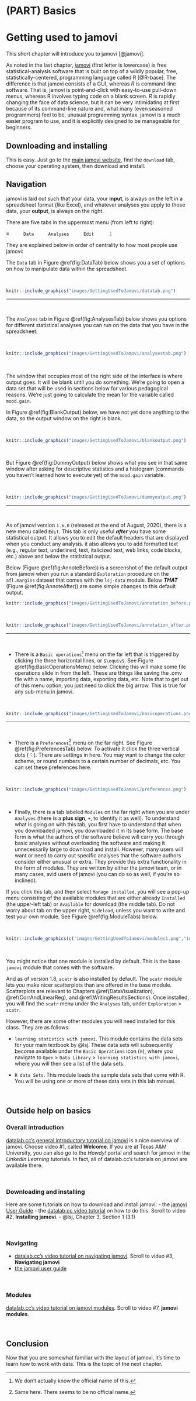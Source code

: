 # (PART) Basics {-}

# Getting used to jamovi {#GettingUsedtoJamovi}

This short chapter will introduce you to jamovi [@jamovi]. 

As noted in the last chapter, [jamovi](https://www.jamovi.org/) (first letter is lowercase) is free statistical-analysis software that is built on top of a wildly popular, free, statistically-centered, programming language called R [@R-base]. The difference is that jamovi consists of a GUI, whereas *R* is command-line software. That is, jamovi is point-and-click with easy-to-use pull-down menus, whereas R involves typing code on a blank screen. *R* is rapidly changing the face of data science, but it can be very intimidating at first because of its command-line nature and, what many (even seasoned programmers) feel to be, unusual programming syntax. jamovi is a much easier program to use, and it is explicitly designed to be manageable for beginners.

## Downloading and installing {#DownloadingAndInstallingJamovi}

This is easy. Just go to the [main jamovi website](https://www.jamovi.org/), find the `download` tab, choose your operating system, then download and install. 

## Navigation {#NavigatingJamovi}

jamovi is laid out such that your data, your **input**, is always on the left in a spreadsheet format (like Excel), and whatever analyses you apply to those data, your **output**, is always on the right. 

There are five tabs in the uppermost menu (from left to right): 


$\equiv$&nbsp;&nbsp;&nbsp;&nbsp;&nbsp;&nbsp;&nbsp;&nbsp;&nbsp;&nbsp;`Data`&nbsp;&nbsp;&nbsp;&nbsp;&nbsp;&nbsp;&nbsp;&nbsp;&nbsp;&nbsp;`Analyses`&nbsp;&nbsp;&nbsp;&nbsp;&nbsp;&nbsp;&nbsp;&nbsp;&nbsp;&nbsp;`Edit`&nbsp;&nbsp;&nbsp;&nbsp;&nbsp;&nbsp;&nbsp;&nbsp;&nbsp;&nbsp;$\vdots$  

They are explained below in order of centrality to how most people use jamovi:

The `Data` tab in Figure \@ref(fig:DataTab) below shows you a set of options on how to manipulate data within the spreadsheet. 

<br/>

```r
knitr::include_graphics("images/GettingUsedToJamovi/datatab.png")
``` 

---

<br/>

The `Analyses` tab in Figure \@ref(fig:AnalysesTab) below shows you options for different statistical analyses you can run on the data that you have in the spreadsheet. 

<br/>

```r
knitr::include_graphics("images/GettingUsedToJamovi/analysestab.png")
```

<br/>

The window that occupies most of the right side of the interface is where output goes. It will be blank until you do something. We're going to open a data set that will be used in sections below for various pedagogical reasons. We're just going to calculate the mean for the variable called `mood.gain`.

In Figure \@ref(fig:BlankOutput) below, we have not yet done anything to the data, so the output window on the right is blank.

<br/>

```r
knitr::include_graphics("images/GettingUsedToJamovi/blankoutput.png")
```

<br/>

But Figure \@ref(fig:DummyOutput) below shows what you see in that same window after asking for descriptive statistics and a histogram (commands you haven't learned how to execute yet) of the `mood.gain` variable.

<br/>

```r
knitr::include_graphics("images/GettingUsedToJamovi/dummyoutput.png")
```

---

<br/>

As of jamovi version `1.6.0` (released at the end of August, 2020), there is a new menu called `Edit`. This tab is only useful ***after*** you have some statistical output. It allows you to edit the default headers that are displayed when you conduct any analysis. it also allows you to add formatted text (e.g., regular text, underlined, text, italicized text, web links, code blocks, etc.) above and below the statistical output.

Below (Figure \@ref(fig:AnnoteBefore)) is a screenshot of the default output from jamovi when you run a standard `Exploration` procedure on the `afl.margins` dataset that comes with the `lsj-data` module. Below ***THAT*** (Figure \@ref(fig:AnnoteAfter)) are some simple changes to this default output.

```r
knitr::include_graphics("images/GettingUsedToJamovi/annotation_before.png")
```

<br/>

```r
knitr::include_graphics("images/GettingUsedToJamovi/annotation_after.png")
```

---

<br/>

- There is a `Basic operations`^[We don't actually know the official name of this.] menu on the far left that is triggered by clicking the three horizontal lines, or `$\equiv$`. See Figure \@ref(fig:BasicOperationsMenu) below. Clicking this will make some file operations slide in from the left. These are things like saving the .omv file with a name, importing data, exporting data, etc. Note that to get out of this menu option, you just need to click the big arrow. This is true for any sub-menu in jamovi.

<br/>

```r
knitr::include_graphics("images/GettingUsedToJamovi/basicoperations.png")
```

---

<br/>

- There is a `Preferences`^[Same here. There seems to be no official name.] menu on the far right. See Figure \@ref(fig:PreferencesTab) below. To activate it click the three vertical dots $(\vdots)$. There are settings in here. You may want to change the color scheme, or round numbers to a certain number of decimals, etc. You can set these preferences here.

<br/>

```r
knitr::include_graphics("images/GettingUsedToJamovi/preferences.png")
```

<br/>

- Finally, there is a tab labeled `Modules` on the far right when you are under `Analyses` (there is a **plus sign**, `+`, to identify it as well). To understand what is going on with this tab, you first have to understand that when you downloaded jamovi, you downloaded it in its base form. The base form is what the authors of the software believe will carry you through basic analyses without overloading the software and making it unnecessarily large to download and install. However, many users will want or need to carry out specific analyses that the software authors consider either unusual or extra. They provide this extra functionality in the form of modules. They are written by either the jamovi team, or in many cases, avid users of jamovi (you can do so as well, if you're so inclined).

If you click this tab, and then select `Manage installed`, you will see a pop-up menu consisting of the available modules that are either already `Installed` (the upper-left tab) or `Available` for download (the middle tab). Do not worry about tab on the upper right, `Sideload`, unless you want to write and test your own module. See Figure \@ref(fig:ModuleTabs) below.

<br/>

```r
knitr::include_graphics(c("images/GettingUsedToJamovi/modules1.png","images/GettingUsedToJamovi/modules2.png"))
```


<br/>

You might notice that one module is installed by default. This is the base `jamovi` module that comes with the software. 

And as of version 1.8, `scatr` is also installed by default. The `scatr` module lets you make nicer scatterplots than are offered in the base module. Scatterplots are relevant to Chapters \@ref(DataVisualization), \@ref(CorrAndLinearReg), and \@ref(WritingResultsSections). Once installed, you will find the `scatr` menu under the `Analyses` tab, under `Exploration` > `scatr`.

However, there are some other modules you will need installed for this class. They are as follows:

- `learning statistics with jamovi`. This module contains the data sets for your main textbook by @lsj. These data sets will subsequently become available under the `Basic Operations` icon ($\equiv$), where you navigate to `Open` > `Data Library` > `learning statistics with jamovi`, where you will then see a list of the data sets.


- `R data Sets`. This module loads the sample data sets that come with R. You will be using one or more of these data sets in this lab manual.

<br/>

## Outside help on basics {#OutsideHelpOnBasics}

### Overall introduction {#OutsideHelpOnOveralIntroduction}

[datalab.cc's general introductory tutorial on jamovi](https://datalab.cc/tools/jamovi) is a nice overview of jamovi. Choose video #1, called **Welcome**. If you are at Texas A&M University, you can also go to the *Howdy!* portal and search for jamovi in the *LinkedIn Learning* tutorials. In fact, all of  datalab.cc's tutorials on jamovi are available there.

<br/>

### Downloading and installing {#OutsideHelpOnDownloadingAndInstalling}

Here are some tutorials on how to download and install jamovi:
  - the [jamovi User Guide](https://www.jamovi.org/user-manual.html#installation)
  - the [datalab.cc video tutorial](https://datalab.cc/tools/jamovi) on how to do this. Scroll to video #2, **Installing jamovi**.
  - @lsj, Chapter 3, Section 1 (3.1)

<br/>

### Navigating {#OutsideHelpOnNavigating}

- [datalab.cc's video tutorial on navigating jamovi](https://datalab.cc/tools/jamovi). Scroll to video #3, **Navigating jamovi**
- [the jamovi user guide](https://www.jamovi.org/user-manual.html#getting-started)

<br/>

### Modules {#OutsideHelpOnModules}

[datalab.cc's video tutorial on jamovi modules](https://datalab.cc/tools/jamovi). Scroll to video #7, **jamovi modules**.

<br/>

## Conclusion {#ConclusionOfBasics}

Now that you are somewhat familiar with the layout of jamovi, it's time to learn how to work with data. This is the topic of the next chapter.